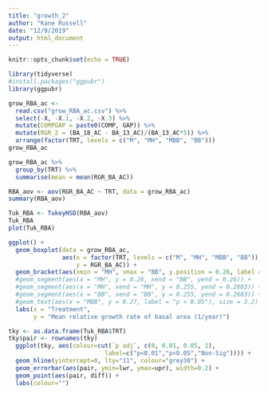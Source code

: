 ```yaml
---
title: "growth_2"
author: "Kane Russell"
date: "12/9/2019"
output: html_document
---
```


```r
knitr::opts_chunk$set(echo = TRUE)
```

```r
library(tidyverse)
#install.packages("ggpubr")
library(ggpubr)
```

```r
grow_RBA_ac <- 
  read.csv("grow_RBA_ac.csv") %>% 
  select(-X, -X.1, -X.2, -X.3) %>% 
  mutate(COMPGAP = paste0(COMP, GAP)) %>% 
  mutate(RGR_2 = (BA_18_AC - BA_13_AC)/(BA_13_AC*5)) %>% 
  arrange(factor(TRT, levels = c("M", "MH", "MBB", "BB")))
grow_RBA_ac
```

```r
grow_RBA_ac %>% 
  group_by(TRT) %>% 
  summarise(mean = mean(RGR_BA_AC))
```

```r
RBA_aov <- aov(RGR_BA_AC ~ TRT, data = grow_RBA_ac)
summary(RBA_aov)
```

```r
Tuk_RBA <- TukeyHSD(RBA_aov)
Tuk_RBA
plot(Tuk_RBA)
```

```r
ggplot() + 
  geom_boxplot(data = grow_RBA_ac, 
               aes(x = factor(TRT, levels = c("M", "MH", "MBB", "BB")), 
                   y = RGR_BA_AC)) + 
  geom_bracket(aes(xmin = "MH", xmax = "BB", y.position = 0.26, label = "p < 0.05")) +
  #geom_segment(aes(x = "MH", y = 0.26, xend = "BB", yend = 0.26)) + 
  #geom_segment(aes(x = "MH", xend = "MH", y = 0.255, yend = 0.2603)) + 
  #geom_segment(aes(x = "BB", xend = "BB", y = 0.255, yend = 0.2603)) + 
  #geom_text(aes(x = "MBB", y = 0.27, label = "p < 0.05"), size = 3.2) + 
  labs(x = "Treatment", 
       y = "Mean relative growth rate of basal area (1/year)")
```

```r
tky <- as.data.frame(Tuk_RBA$TRT)
tky$pair <- rownames(tky)
  ggplot(tky, aes(colour=cut(`p adj`, c(0, 0.01, 0.05, 1), 
                           label=c("p<0.01","p<0.05","Non-Sig")))) +
  geom_hline(yintercept=0, lty="11", colour="grey30") +
  geom_errorbar(aes(pair, ymin=lwr, ymax=upr), width=0.2) +
  geom_point(aes(pair, diff)) +
  labs(colour="")
  
```

